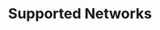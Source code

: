 ---
title: "Supported Networks"
description: "Complete catalog of supported blockchain networks for data indexing"
---